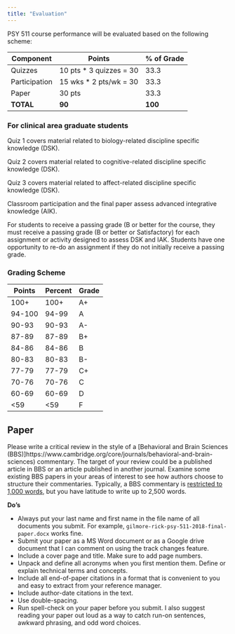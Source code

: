 ```yaml
---
title: "Evaluation"
---
```


PSY 511 course performance will be evaluated based on the following scheme:

| Component           | Points                      | % of Grade |
|---------------------|------------------------------|-------|
| Quizzes             | 10 pts * 3 quizzes = 30      | 33.3    |
| Participation       | 15 wks * 2 pts/wk = 30       | 33.3    |
| Paper               | 30 pts                       | 33.3    |
| **TOTAL**           | **90**                      | **100** |

### For clinical area graduate students

Quiz 1 covers material related to biology-related discipline specific knowledge (DSK). 

Quiz 2 covers material related to cognitive-related discipline specific knowledge (DSK).

Quiz 3 covers material related to affect-related discipline specific knowledge (DSK).

Classroom participation and the final paper assess advanced integrative knowledge (AIK).

For students to receive a passing grade (B or better for the course, they must receive a passing grade (B or better or Satisfactory) for each assignment or activity designed to assess DSK and IAK.
Students have one opportunity to re-do an assignment if they do not initially receive a passing grade.

### Grading Scheme

| Points  | Percent | Grade |
|---------|---------|-------|
| 100+    | 100+    | A+    |
| 94-100  | 94-99   | A     |
| 90-93   | 90-93   | A-    |
| 87-89   | 87-89   | B+    |
| 84-86   | 84-86   | B     |
| 80-83   | 80-83   | B-    |
| 77-79   | 77-79   | C+    |
| 70-76   | 70-76   | C     |
| 60-69   | 60-69   | D     |
| <59     | <59     | F     |

## Paper

Please write a critical review in the style of a [Behavioral and Brain Sciences (BBS)]https://www.cambridge.org/core/journals/behavioral-and-brain-sciences) commentary.
The target of your review could be a published article in BBS or an article published in another journal.
Examine some existing BBS papers in your areas of interest to see how authors choose to structure their commentaries.
Typically, a BBS commentary is [restricted to 1,000 words](https://www.cambridge.org/core/journals/behavioral-and-brain-sciences/information/instructions-contributors), but you have latitude to write up to 2,500 words. 

**Do's**

- Always put your last name and first name in the file name of all documents you submit. For example, `gilmore-rick-psy-511-2018-final-paper.docx` works fine.
- Submit your paper as a MS Word document or as a Google drive document that I can comment on using the track changes feature.
- Include a cover page and title. Make sure to add page numbers.
- Unpack and define all acronyms when you first mention them. Define or explain technical terms and concepts.
- Include all end-of-paper citations in a format that is convenient to you and easy to extract from your reference manager.
- Include author-date citations in the text.
- Use double-spacing.
- Run spell-check on your paper before you submit. I also suggest reading your paper out loud as a way to catch run-on sentences, awkward phrasing, and odd word choices.
